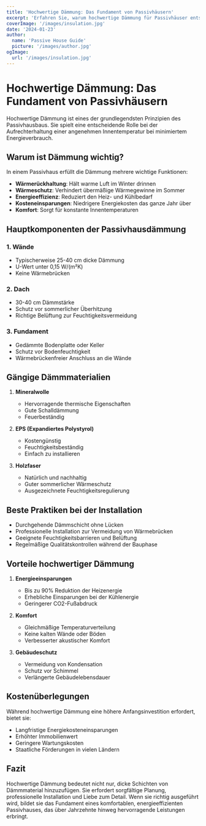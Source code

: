 ```yaml
---
title: 'Hochwertige Dämmung: Das Fundament von Passivhäusern'
excerpt: 'Erfahren Sie, warum hochwertige Dämmung für Passivhäuser entscheidend ist und wie sie zur Energieeffizienz beiträgt.'
coverImage: '/images/insulation.jpg'
date: '2024-01-23'
author:
  name: 'Passive House Guide'
  picture: '/images/author.jpg'
ogImage:
  url: '/images/insulation.jpg'
---
```


# Hochwertige Dämmung: Das Fundament von Passivhäusern

Hochwertige Dämmung ist eines der grundlegendsten Prinzipien des Passivhausbaus. Sie spielt eine entscheidende Rolle bei der Aufrechterhaltung einer angenehmen Innentemperatur bei minimiertem Energieverbrauch.

## Warum ist Dämmung wichtig?

In einem Passivhaus erfüllt die Dämmung mehrere wichtige Funktionen:

- **Wärmerückhaltung**: Hält warme Luft im Winter drinnen
- **Wärmeschutz**: Verhindert übermäßige Wärmegewinne im Sommer
- **Energieeffizienz**: Reduziert den Heiz- und Kühlbedarf
- **Kosteneinsparungen**: Niedrigere Energiekosten das ganze Jahr über
- **Komfort**: Sorgt für konstante Innentemperaturen

## Hauptkomponenten der Passivhausdämmung

### 1. Wände
- Typischerweise 25-40 cm dicke Dämmung
- U-Wert unter 0,15 W/(m²K)
- Keine Wärmebrücken

### 2. Dach
- 30-40 cm Dämmstärke
- Schutz vor sommerlicher Überhitzung
- Richtige Belüftung zur Feuchtigkeitsvermeidung

### 3. Fundament
- Gedämmte Bodenplatte oder Keller
- Schutz vor Bodenfeuchtigkeit
- Wärmebrückenfreier Anschluss an die Wände

## Gängige Dämmmaterialien

1. **Mineralwolle**
   - Hervorragende thermische Eigenschaften
   - Gute Schalldämmung
   - Feuerbeständig

2. **EPS (Expandiertes Polystyrol)**
   - Kostengünstig
   - Feuchtigkeitsbeständig
   - Einfach zu installieren

3. **Holzfaser**
   - Natürlich und nachhaltig
   - Guter sommerlicher Wärmeschutz
   - Ausgezeichnete Feuchtigkeitsregulierung

## Beste Praktiken bei der Installation

- Durchgehende Dämmschicht ohne Lücken
- Professionelle Installation zur Vermeidung von Wärmebrücken
- Geeignete Feuchtigkeitsbarrieren und Belüftung
- Regelmäßige Qualitätskontrollen während der Bauphase

## Vorteile hochwertiger Dämmung

1. **Energieeinsparungen**
   - Bis zu 90% Reduktion der Heizenergie
   - Erhebliche Einsparungen bei der Kühlenergie
   - Geringerer CO2-Fußabdruck

2. **Komfort**
   - Gleichmäßige Temperaturverteilung
   - Keine kalten Wände oder Böden
   - Verbesserter akustischer Komfort

3. **Gebäudeschutz**
   - Vermeidung von Kondensation
   - Schutz vor Schimmel
   - Verlängerte Gebäudelebensdauer

## Kostenüberlegungen

Während hochwertige Dämmung eine höhere Anfangsinvestition erfordert, bietet sie:
- Langfristige Energiekosteneinsparungen
- Erhöhter Immobilienwert
- Geringere Wartungskosten
- Staatliche Förderungen in vielen Ländern

## Fazit

Hochwertige Dämmung bedeutet nicht nur, dicke Schichten von Dämmmaterial hinzuzufügen. Sie erfordert sorgfältige Planung, professionelle Installation und Liebe zum Detail. Wenn sie richtig ausgeführt wird, bildet sie das Fundament eines komfortablen, energieeffizienten Passivhauses, das über Jahrzehnte hinweg hervorragende Leistungen erbringt.
